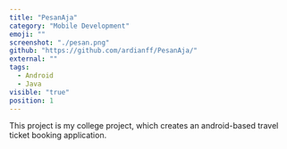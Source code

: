 ```yaml
---
title: "PesanAja"
category: "Mobile Development"
emoji: ""
screenshot: "./pesan.png"
github: "https://github.com/ardianff/PesanAja/"
external: ""
tags:
  - Android
  - Java
visible: "true"
position: 1
---
```

This project is my college project, which creates an android-based travel ticket booking application.